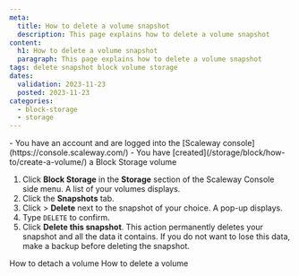 ```yaml
---
meta:
  title: How to delete a volume snapshot
  description: This page explains how to delete a volume snapshot
content:
  h1: How to delete a volume snapshot
  paragraph: This page explains how to delete a volume snapshot
tags: delete snapshot block volume storage
dates:
  validation: 2023-11-23
  posted: 2023-11-23
categories:
  - block-storage
  - storage
---
```


<Macro id="requirements" />

<Message type="requirement">
  - You have an account and are logged into the [Scaleway console](https://console.scaleway.com/)
  - You have [created](/storage/block/how-to/create-a-volume/) a Block Storage volume
</Message>

1. Click **Block Storage** in the **Storage** section of the Scaleway Console side menu. A list of your volumes displays.
2. Click the **Snapshots** tab.
3. Click <Icon name="more" /> > **Delete** next to the snapshot of your choice. A pop-up displays.
4. Type `DELETE` to confirm.
5. Click **Delete this snapshot**.
    <Message type="important">
      This action permanently deletes your snapshot and all the data it contains. If you do not want to lose this data, make a backup before deleting the snapshot.
    </Message>

<Navigation title="See also">
  <PreviousButton to="/storage/block/how-to/detach-a-volume/">How to detach a volume</PreviousButton>
  <NextButton to="/storage/block/how-to/delete-a-volume/">How to delete a volume</NextButton>
</Navigation>